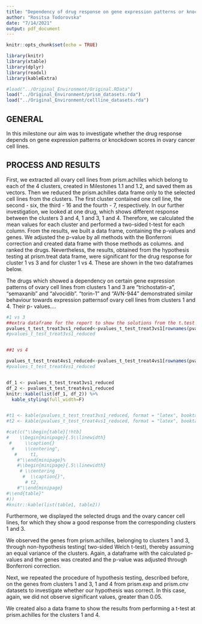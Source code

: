 ```yaml
---
title: "Dependency of drug response on gene expression patterns or knockdown scores "
author: "Rositsa Todorovska"
date: "7/14/2021"
output: pdf_document
---
```


```r
knitr::opts_chunk$set(echo = TRUE)

library(knitr)
library(xtable)
library(dplyr)
library(readxl)
library(kableExtra)

```

```r

#load("../Original_Environment/Original.RData")
load("../Original_Environment/prism_datasets.rda")
load("../Original_Environment/cellline_datasets.rda")

```

## GENERAL

In this milestone our aim was to investigate whether the drug response depends on gene expression patterns or knockdown scores in ovary cancer cell lines.

## PROCESS AND RESULTS

First, we extracted all ovary cell lines from prism.achilles which belong to each of the 4 clusters, created in Milestones 1.1 and 1.2, and saved them as vectors. Then we reduced the prism.achilles data frame only to the selected cell lines from the clusters. The first cluster contained one cell line, the second - six, the third - 16 and the fourth - 7, respectively.
In our further investigation, we looked at one drug, which shows different response between the clusters 3 and 4, 1 and 3, 1 and 4. Therefore, we calculated the mean values for each cluster and performed a two-sided t-test for each column. From the results, we built a data frame, containing the p-values and genes. We adjusted the p-value by all methods with the Bonferroni correction and created data frame with those methods as columns. and ranked the drugs. Nevertheless, the results, obtained from the hypothesis testing at prism.treat data frame, were significant for the drug response for cluster 1 vs 3 and for cluster 1 vs 4. These are shown in the two dataframes below. 

The drugs which showed a dependency on certain gene expression patterns of ovary cell lines from clusters 1 and 3 are "trichostatin-a", "semaxanib" and "alvocidib". "torin-1" and "AVN-944" demonstrated similar behaviour towards expression patternsof ovary cell lines from clusters 1 and 4.   Their p- values....




```r

#1 vs 3
##extra dataframe for the report to show the solutions from the t.test at prism.treat
pvalues_t_test_treat3vs1_reduced<-pvalues_t_test_treat3vs1[rownames(pvalues_t_test_treat3vs1)%in% c("trichostatin-a","semaxanib","alvocidib"),]
#pvalues_t_test_treat3vs1_reduced


##1 vs 4

pvalues_t_test_treat4vs1_reduced<-pvalues_t_test_treat4vs1[rownames(pvalues_t_test_treat4vs1)%in% c("torin-1","AVN-944"),]
#pvalues_t_test_treat4vs1_reduced


df_1 <- pvalues_t_test_treat3vs1_reduced
df_2 <- pvalues_t_test_treat4vs1_reduced
knitr::kable(list(df_1, df_2)) %>%
  kable_styling(full_width=F)


#t1 <- kable(pvalues_t_test_treat3vs1_reduced, format = "latex", booktabs = TRUE)
#t2 <- kable(pvalues_t_test_treat4vs1_reduced, format = "latex", booktabs = TRUE)

#cat(c("\\begin{table}[!htb]
#    \\begin{minipage}{.5\\linewidth}
 #     \\caption{}
  #    \\centering",
   #     t1,
    #"\\end{minipage}%
    #\\begin{minipage}{.5\\linewidth}
     # \\centering
      #  \\caption{}",
       # t2,
    #"\\end{minipage} 
#\\end{table}"
#)) 
#knitr::kable(list(table1, table2))
```


Furthermore, we displayed the selected drugs and the ovary cancer cell lines, for which they show a good response from the corresponding clusters 1 and 3.


We observed the genes from prism.achilles, belonging to clusters 1 and 3, through non-hypothesis testing( two-sided Welch t-test), thereby assuming an equal variance of the clusters. Again, a dataframe with the calculated p-values and the genes was created and the p-value was adjusted through Bonferroni correction.


Next, we repeated the procedure of hypothesis testing, described before, on the genes from clusters 1 and 3, 1 and 4 from prism.exp and prism.cnv datasets to investigate whether our hypothesis was correct. In this case, again, we did not observe significant values, greater than 0.05.


We created also a data frame to show the results from performing a t-test at prism.achilles for the clusters 1 and 4.






